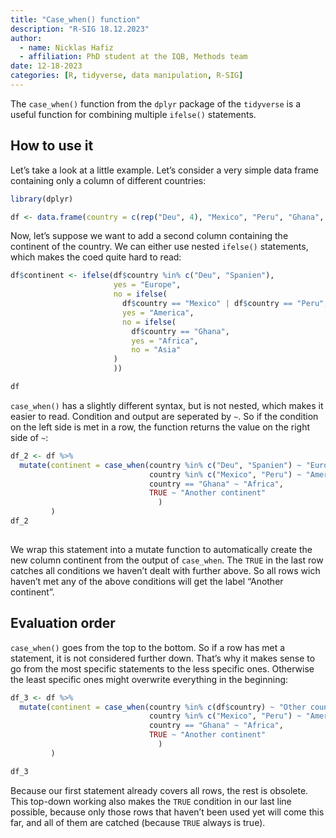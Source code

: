 ```yaml
---
title: "Case_when() function"
description: "R-SIG 18.12.2023"
author: 
  - name: Nicklas Hafiz
  - affiliation: PhD student at the IQB, Methods team
date: 12-18-2023
categories: [R, tidyverse, data manipulation, R-SIG]
---
```




The `case_when()` function from the `dplyr` package of the `tidyverse` is a useful function for combining multiple `ifelse()` statements. 

## How to use it
Let's take a look at a little example. Let's consider a very simple data frame containing only a column of different countries: 

```r
library(dplyr)

df <- data.frame(country = c(rep("Deu", 4), "Mexico", "Peru", "Ghana", "China", "Spanien"))
```


Now, let's suppose we want to add a second column containing the continent of the country. We can either use nested `ifelse()` statements, which makes the coed quite hard to read: 

```r

df$continent <- ifelse(df$country %in% c("Deu", "Spanien"), 
                       yes = "Europe", 
                       no = ifelse(
                         df$country == "Mexico" | df$country == "Peru", 
                         yes = "America",
                         no = ifelse(
                           df$country == "Ghana", 
                           yes = "Africa",
                           no = "Asia"
                       )
                       ))

df
```

`case_when()` has a slightly different syntax, but is not nested, which makes it easier to read. Condition and output are seperated by `~`. So if the condition on the left side is met in a row, the function returns the value on the right side of `~`:

```r
df_2 <- df %>%
  mutate(continent = case_when(country %in% c("Deu", "Spanien") ~ "Europe", 
                               country %in% c("Mexico", "Peru") ~ "America",
                               country == "Ghana" ~ "Africa", 
                               TRUE ~ "Another continent"
                                 )
         )
df_2
  
```

We wrap this statement into a mutate function to automatically create the new column continent from the output of `case_when`. The `TRUE` in the last row catches all conditions we haven't dealt with further above. So all rows wich haven't met any of the above conditions will get the label "Another continent". 

## Evaluation order
`case_when()` goes from the top to the bottom. So if a row has met a statement, it is not considered further down. That's why it makes sense to go from the most specific statements to the less specific ones. Otherwise the least specific ones might overwrite everything in the beginning: 

```r
df_3 <- df %>%
  mutate(continent = case_when(country %in% c(df$country) ~ "Other country", 
                               country %in% c("Mexico", "Peru") ~ "America",
                               country == "Ghana" ~ "Africa", 
                               TRUE ~ "Another continent"
                                 )
         )

df_3  
```
Because our first statement already covers all rows, the rest is obsolete. This top-down working also makes the `TRUE` condition in our last line possible, because only those rows that haven't been used yet will come this far, and all of them are catched (because `TRUE` always is true). 

